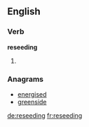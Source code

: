 ==English==

===Verb===
'''reseeding'''

# {{present participle of|[[reseed]]}}

===Anagrams===
* [[energised#English|energised]]
* [[greenside#English|greenside]]

[[de:reseeding]]
[[fr:reseeding]]